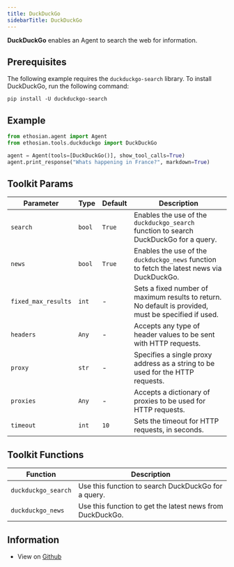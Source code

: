 ```yaml
---
title: DuckDuckGo
sidebarTitle: DuckDuckGo
---
```


**DuckDuckGo** enables an Agent to search the web for information.

## Prerequisites

The following example requires the `duckduckgo-search` library. To install DuckDuckGo, run the following command:

```shell
pip install -U duckduckgo-search
```

## Example

```python cookbook/tools/duckduckgo.py
from ethosian.agent import Agent
from ethosian.tools.duckduckgo import DuckDuckGo

agent = Agent(tools=[DuckDuckGo()], show_tool_calls=True)
agent.print_response("Whats happening in France?", markdown=True)
```

## Toolkit Params

| Parameter | Type | Default | Description |
|-----------|------|---------|-------------|
| `search` | `bool` | `True` | Enables the use of the `duckduckgo_search` function to search DuckDuckGo for a query. |
| `news` | `bool` | `True` | Enables the use of the `duckduckgo_news` function to fetch the latest news via DuckDuckGo. |
| `fixed_max_results` | `int` | - | Sets a fixed number of maximum results to return. No default is provided, must be specified if used. |
| `headers` | `Any` | - | Accepts any type of header values to be sent with HTTP requests. |
| `proxy` | `str` | - | Specifies a single proxy address as a string to be used for the HTTP requests. |
| `proxies` | `Any` | - | Accepts a dictionary of proxies to be used for HTTP requests. |
| `timeout` | `int` | `10` | Sets the timeout for HTTP requests, in seconds. |

## Toolkit Functions

| Function | Description |
|----------|-------------|
| `duckduckgo_search` | Use this function to search DuckDuckGo for a query. |
| `duckduckgo_news` | Use this function to get the latest news from DuckDuckGo. |

## Information

- View on [Github](https://github.com/ethosianhq/ethosian/blob/main/ethosian/tools/duckduckgo.py)
